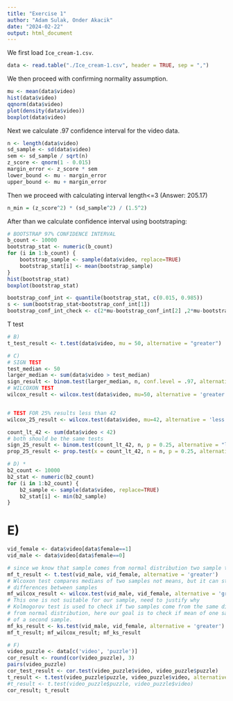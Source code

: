 ```yaml
---
title: "Exercise 1"
author: "Adam Sulak, Onder Akacik"
date: "2024-02-22"
output: html_document
---
```


We first load `Ice_cream-1.csv`.
```r
data <- read.table("./Ice_cream-1.csv", header = TRUE, sep = ",")
```

We then proceed with confirming normality assumption.
```r
mu <- mean(data$video)
hist(data$video)
qqnorm(data$video)
plot(density(data$video))
boxplot(data$video)
```

Next we calculate .97 confidence interval for the video data.
```r
n <- length(data$video)
sd_sample <- sd(data$video)
sem <- sd_sample / sqrt(n)
z_score <- qnorm(1 - 0.015)
margin_error <- z_score * sem
lower_bound <- mu - margin_error
upper_bound <- mu + margin_error
```

Then we proceed with calculating interval length<=3 (Answer: 205.17)
```r
n_min = (z_score^2) * (sd_sample^2) / (1.5^2)
```

After than we calculate confidence interval using bootstraping:
```r
# BOOTSTRAP 97% CONFIDENCE INTERVAL
b_count <- 10000
bootstrap_stat <- numeric(b_count)
for (i in 1:b_count) {
    bootstrap_sample <- sample(data$video, replace=TRUE)
    bootstrap_stat[i] <- mean(bootstrap_sample)
}
hist(bootstrap_stat)
boxplot(bootstrap_stat)

bootstrap_conf_int <- quantile(bootstrap_stat, c(0.015, 0.985))
s <- sum(bootstrap_stat<bootstrap_conf_int[1])
bootstrap_conf_int_check <- c(2*mu-bootstrap_conf_int[2] ,2*mu-bootstrap_conf_int[1])
```

T test

```r
# B)
t_test_result <- t.test(data$video, mu = 50, alternative = "greater")
```

```r

# C)
# SIGN TEST
test_median <- 50
larger_median <- sum(data$video > test_median)
sign_result <- binom.test(larger_median, n, conf.level = .97, alternative = 'greater')
# WILCOXON TEST
wilcox_result <- wilcox.test(data$video, mu=50, alternative = 'greater')


# TEST FOR 25% results less than 42
wilcox_25_result <- wilcox.test(data$video, mu=42, alternative = 'less') # not sure if this one is correct

count_lt_42 <- sum(data$video < 42)
# both should be the same tests
sign_25_result <- binom.test(count_lt_42, n, p = 0.25, alternative = "less")
prop_25_result <- prop.test(x = count_lt_42, n = n, p = 0.25, alternative = "less")
```


```r
# D) *
b2_count <- 10000
b2_stat <- numeric(b2_count)
for (i in 1:b2_count) {
    b2_sample <- sample(data$video, replace=TRUE)
    b2_stat[i] <- min(b2_sample)
}
```

# E)
```r
vid_female <- data$video[data$female==1]
vid_male <- data$video[data$female==0]

# since we know that sample comes from normal distribution two sample t test is a suitable test to perform
mf_t_result <- t.test(vid_male, vid_female, alternative = 'greater')
# Wlcoxon test compares medians of two samples not means, but it can still give good idea of
# differences between samples
mf_wilcox_result <- wilcox.test(vid_male, vid_female, alternative = 'greater')
# This one is not suitable for our sample, need to justify why
# Kolmogorov test is used to check if two samples come from the same distribution or if one sample comes
# from normal distribution, here our goal is to check if mean of one sample is indeed higher than a mean
# of a second sample.
mf_ks_result <- ks.test(vid_male, vid_female, alternative = 'greater')
mf_t_result; mf_wilcox_result; mf_ks_result
```

```r
# F)
video_puzzle <- data[c('video', 'puzzle')]
cor_result <- round(cor(video_puzzle), 3)
pairs(video_puzzle)
cor_test_result <- cor.test(video_puzzle$video, video_puzzle$puzzle)
t_result <- t.test(video_puzzle$puzzle, video_puzzle$video, alternative = 'greater', paired = TRUE)
#t_result <- t.test(video_puzzle$puzzle, video_puzzle$video)
cor_result; t_result
```